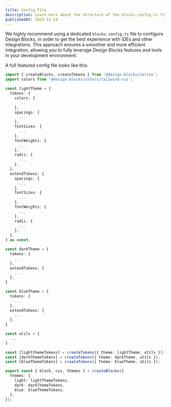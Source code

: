 ```yaml
---
title: Config File
description: Learn more about the structure of the blocks.config.ts file and how to integrate it for an enhanced development experience.
publishedAt: 2023-12-24
---
```


We highly recommend using a dedicated `blocks.config.ts` file to configure Design Blocks, in order to get the best experience with IDEs and other integrations. This approach ensures a smoother and more efficient integration, allowing you to fully leverage Design Blocks features and tools in your development environment.

A full featured config file looks like this:

```ts
import { createBlocks, createTokens } from '@design-blocks/native';
import colors from '@design-blocks/colors/tailwind-css';

const lightTheme = {
  tokens: {
    colors: {
      ...
    },
    spacings: {
      ...
    },
    fontSizes: {
      ...
    },
    fontWeights: {
      ...
    },
    radii: {
      ...
    },
  },
  extendTokens: {
    spacings: {
      ...
    },
    fontSizes: {
      ...
    },
    fontWeights: {
      ...
    },
    radii: {
      ...
    },
  },
} as const;

const darkTheme = {
  tokens: {
    ...
  },
  extendTokens: {
    ...
  },
}

const blueTheme = {
  tokens: {
    ...
  },
  extendTokens: {
    ...
  },
}

const utils = {
  ...
}

const [lightthemeTokens] = createTokens({ theme: lightTheme, utils });
const [darkThemeTokens] = createTokens({ theme: darkTheme, utils });
const [blueThemeTokens] = createTokens({ theme: blueTheme, utils });

export const { block, css, themes } = createBlocks({
  themes: {
    light: lightThemeTokens,
    dark: darkThemeTokens,
    blue: blueThemeTokens,
  },
});
```
